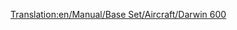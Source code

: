 [[Translation:en/Manual/Base Set/Aircraft/Darwin 600]]
{{hu/Manual/Base Set/Aircraft/Navbox Légi járművek}}
{{hu/Manual/Base Set/Aircraft/Repülőgépek|Name=Darwin 600
|Image=[[File:en/Manual/Base Set/Aircraft/AirbusA330.png|Darwin 600]]
|Cost=55.371 (110,742)
|Speed=947 km/h (592 MPH)
|Annual=6.468 (12,936)
|Designed=1981
|Lifespan=25
|Capacity=240 utas és 25 csomag levél
|Description=Bevált sugármeghajtású repülőgép, a nagyobb repülőtereket részesíti inkább előnyben.
|Real-life=[http://hu.wikipedia.org/wiki/Boeing_777 Boeing 777] ("Triple-seven")
}}